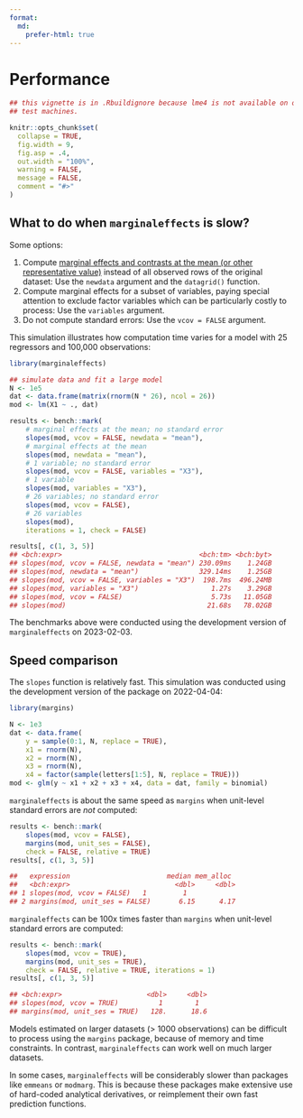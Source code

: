 ```yaml
---
format:
  md:
    prefer-html: true
---
```


# Performance


```r
## this vignette is in .Rbuildignore because lme4 is not available on old CRAN
## test machines.

knitr::opts_chunk$set(
  collapse = TRUE,
  fig.width = 9,
  fig.asp = .4,
  out.width = "100%",
  warning = FALSE,
  message = FALSE,
  comment = "#>"
)
```

## What to do when `marginaleffects` is slow?

Some options:

1. Compute [marginal effects and contrasts at the mean (or other representative value)](slopes.html#marginal-effect-at-user-specified-values) instead of all observed rows of the original dataset: Use the `newdata` argument and the `datagrid()` function.
2. Compute marginal effects for a subset of variables, paying special attention to exclude factor variables which can be particularly costly to process: Use the `variables` argument.
3. Do not compute standard errors: Use the `vcov = FALSE` argument.

This simulation illustrates how computation time varies for a model with 25 regressors and 100,000 observations:

```r
library(marginaleffects)

## simulate data and fit a large model
N <- 1e5
dat <- data.frame(matrix(rnorm(N * 26), ncol = 26))
mod <- lm(X1 ~ ., dat)

results <- bench::mark(
    # marginal effects at the mean; no standard error
    slopes(mod, vcov = FALSE, newdata = "mean"),
    # marginal effects at the mean
    slopes(mod, newdata = "mean"),
    # 1 variable; no standard error
    slopes(mod, vcov = FALSE, variables = "X3"),
    # 1 variable
    slopes(mod, variables = "X3"),
    # 26 variables; no standard error
    slopes(mod, vcov = FALSE),
    # 26 variables
    slopes(mod),
    iterations = 1, check = FALSE)

results[, c(1, 3, 5)]
## <bch:expr>                                  <bch:tm> <bch:byt>
## slopes(mod, vcov = FALSE, newdata = "mean") 230.09ms    1.24GB
## slopes(mod, newdata = "mean")               329.14ms    1.25GB
## slopes(mod, vcov = FALSE, variables = "X3")  198.7ms  496.24MB
## slopes(mod, variables = "X3")                  1.27s    3.29GB
## slopes(mod, vcov = FALSE)                      5.73s   11.05GB
## slopes(mod)                                   21.68s   78.02GB
```

The benchmarks above were conducted using the development version of `marginaleffects` on 2023-02-03.

## Speed comparison

The `slopes` function is relatively fast. This simulation was conducted using the development version of the package on 2022-04-04:

```r
library(margins)

N <- 1e3
dat <- data.frame(
    y = sample(0:1, N, replace = TRUE),
    x1 = rnorm(N),
    x2 = rnorm(N),
    x3 = rnorm(N),
    x4 = factor(sample(letters[1:5], N, replace = TRUE)))
mod <- glm(y ~ x1 + x2 + x3 + x4, data = dat, family = binomial)
```

`marginaleffects` is about the same speed as `margins` when unit-level standard errors are *not* computed:

```r
results <- bench::mark(
    slopes(mod, vcov = FALSE),
    margins(mod, unit_ses = FALSE),
    check = FALSE, relative = TRUE)
results[, c(1, 3, 5)]

##   expression                        median mem_alloc
##   <bch:expr>                          <dbl>     <dbl>
## 1 slopes(mod, vcov = FALSE)   1         1
## 2 margins(mod, unit_ses = FALSE)       6.15      4.17
```

`marginaleffects` can be 100x times faster than `margins` when unit-level standard errors are computed:

```r
results <- bench::mark(
    slopes(mod, vcov = TRUE),
    margins(mod, unit_ses = TRUE),
    check = FALSE, relative = TRUE, iterations = 1)
results[, c(1, 3, 5)]

## <bch:expr>                     <dbl>     <dbl>
## slopes(mod, vcov = TRUE)          1        1  
## margins(mod, unit_ses = TRUE)   128.      18.6
```

Models estimated on larger datasets (> 1000 observations) can be difficult to process using the `margins` package, because of memory and time constraints. In contrast, `marginaleffects` can work well on much larger datasets.

In some cases, `marginaleffects` will be considerably slower than packages like `emmeans` or `modmarg`. This is because these packages make extensive use of hard-coded analytical derivatives, or reimplement their own fast prediction functions.
